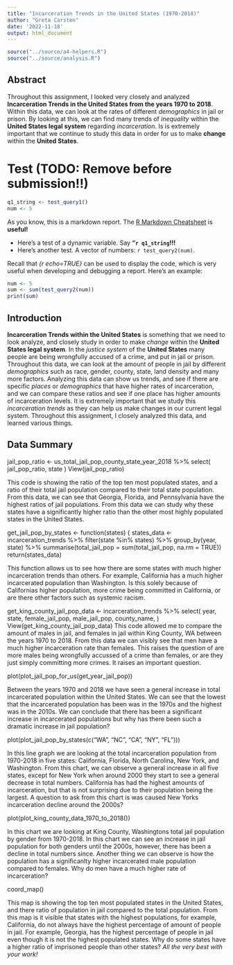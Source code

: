 ```yaml
---
title: "Incarceration Trends in the United States (1970-2018)"
author: "Greta Carsten"
date: '2022-11-18'
output: html_document
---
```


```r
source("../source/a4-helpers.R")
source("../source/analysis.R")
```

## Abstract 
Throughout this assignment, I looked very closely and analyzed **Incarceration Trends in the United States from the years 1970 to 2018**. Within this data, we can look at the rates of different *demographics* in jail or prison. By looking at this, we can find many trends of *inequality* within the **United States legal system** regarding *incarceration*. Is is extremely important that we continue to study this data in order for us to make **change** within the **United States**. 

# Test (TODO: Remove before submission!!)
```r
q1_string <- test_query1()
num <- 5
```
As you know, this is a markdown report. The [R Markdown Cheatsheet](https://www.rstudio.com/wp-content/uploads/2015/02/rmarkdown-cheatsheet.pdf) is **useful!**

* Here's a test of a dynamic variable. Say **"`r q1_string`!!!** 
* Here's another test. A vector
of numbers: `r test_query2(num)`.

Recall that _{r echo=TRUE}_ can be used to display the code, 
which is very useful when developing and debugging a report. Here's an example: 

```r
num <- 5
sum <- sum(test_query2(num))
print(sum)
```

## Introduction 

**Incarceration Trends within the United States** is something that we need to look analyze, and closely study in order to make *change* within the **United States legal system**. In the *justice system* of the **United States** many people are being wrongfully accused of a crime, and put in jail or prison. Throughout this data, we can look at the amount of people in jail by different *demographics* such as race, gender, county, state, land density and many more factors. Analyzing this data can show us trends, and see if there are specific *places* or *demographics* that have higher rates of incarceration, and we can compare these ratios and see if one place has higher amounts of incarceration levels. It is extremely important that we study this *incarceration trends* as they can help us make changes in our current legal system. Throughout this assignment, I closely analyzed this data, and learned various things. 


## Data Summary 

jail_pop_ratio <- us_total_jail_pop_county_state_year_2018 %>%
  select(
    jail_pop_ratio,
    state
  )
View(jail_pop_ratio)

This code is showing the ratio of the top ten most populated states, and a ratio 
of their total jail population compared to their total state population. From this data, we can see that Georgia, Florida, and Pennsylvania have the highest ratios of jail populations. From this data we can study why these states have a significantly higher ratio than the other most highly populated states in the United States. 

get_jail_pop_by_states <- function(states) {
  states_data <- incarceration_trends %>%
    filter(state %in% states) %>%
    group_by(year, state) %>%
    summarise(total_jail_pop = sum(total_jail_pop, na.rm = TRUE))
  return(states_data)
  
This function allows us to see how there are some states with much higher incarceration trends than others. For example, California has a much higher incarcerated population than Washington. Is this solely because of Californias higher population, more crime being committed in California, or are there other factors such as systemic racism. 



get_king_county_jail_pop_data <- incarceration_trends %>%
    select(
      year,
      state,
      female_jail_pop,
      male_jail_pop,
      county_name,
    ) 
View(get_king_county_jail_pop_data)
This code allowed me to compare the amount of males in jail, and females in jail
within King County, WA between the years 1970 to 2018. From this data we can visibly see that men have a much higher incarceration rate than females. This raises the question of are more males being wrongfully accussed of a crime than females, or are they just simply committing more crimes. It raises an important question. 


plot(plot_jail_pop_for_us(get_year_jail_pop))  

Between the years 1970 and 2018 we have seen a general increase in total incarcerated population
within the United States. We can see that the lowest that the incarcerated population has been was in the 
1970s and the highest was in the 2010s. We can conclude that there has been a significant increase in 
incarcerated populations but why has there been such a dramatic increase in jail population? 
  
plot(plot_jail_pop_by_states(c("WA", "NC", "CA", "NY", "FL")))

In this line graph we are looking at the total incarceration population from 1970-2018
in five states: California, Florida, North Carolina, New York, and Washington. From
this chart, we can observe a general increase in all five states, except for New York when around
2000 they start to see a general decrease in total numbers. California has had the highest amounts
of incarceration, but that is not surprising due to their population being the largest. 
A question to ask from this chart is was caused New Yorks incarceration decline around
the 2000s? 

plot(plot_king_county_data_1970_to_2018())

In this chart we are looking at King County, Washingtons total jail population by gender 
from 1970-2018. In this chart we can see an increase in jail population for both genders until 
the 2000s, however, there has been a decline in total numbers since. Another thing we can 
observe is how the population has a significanlty higher incarcerated male population
compared to females. Why do men have a much higher rate of incarceration? 


 coord_map()
 
This map is showing the top ten most populated states in the United States, and there
ratio of population in jail compared to the total population. From this map is it visible 
that states with the highest populations, for example, California, do not always have the 
highest percentage of amount of people in jail. For example, Georgia, has the highest
percentage of people in jail even though it is not the highest populated states. Why
do some states have a higher ratio of imprisoned people than other states?
_All the very best with your work!_

